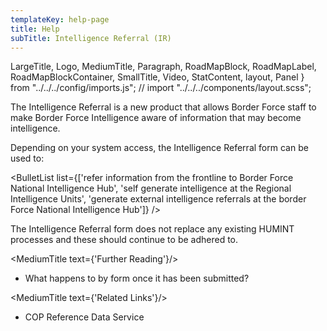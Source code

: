 ```yaml
---
templateKey: help-page
title: Help
subTitle: Intelligence Referral (IR)
---
```

LargeTitle, Logo, MediumTitle, Paragraph, RoadMapBlock, RoadMapLabel, RoadMapBlockContainer, SmallTitle, Video, StatContent, layout, Panel } from "../../../config/imports.js";
// import "../../../components/layout.scss";

The Intelligence Referral is a new product that allows Border Force staff to make Border Force Intelligence aware of information that may become intelligence.

Depending on your system access, the Intelligence Referral form can be used to:

<BulletList list={['refer information from the frontline to Border Force National Intelligence Hub', 'self generate intelligence at the Regional Intelligence Units', 'generate external intelligence referrals at the border Force National Intelligence Hub']} />

The Intelligence Referral form does not replace any existing HUMINT processes and these should continue to be adhered to.


<MediumTitle text={'Further Reading'}/>

<ul class="govuk-list govuk-list--bullet">
	<li><Link class="govuk-link" to="#">What happens to by form once it has been submitted?</Link></li>
</ul>

<MediumTitle text={'Related Links'}/>

<ul class="govuk-list govuk-list--bullet">
	<li><Link class="govuk-link" to="https://www.refdata.homeoffice.gov.uk/">COP Reference Data Service</Link></li>
</ul>
